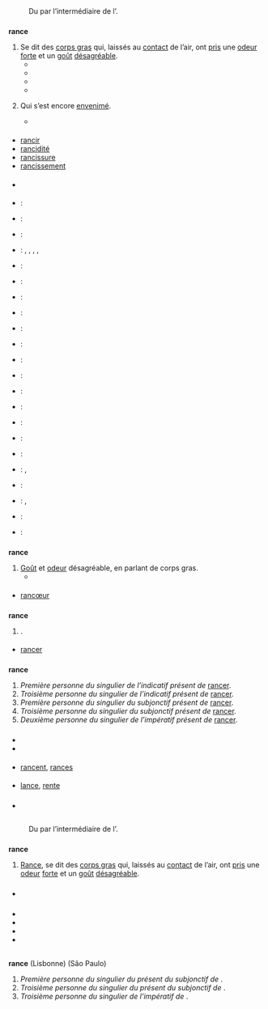 {{voir/rance}}

== {{langue|fr}} ==
=== {{S|étymologie}} ===
: Du {{étyl|la|fr|mot=rancidus}} par l’intermédiaire de l’{{étyl|pro|fr}}.

=== {{S|adjectif|fr}} ===
{{fr-rég|mf=oui|ʁɑ̃s}}
'''rance''' {{pron|ʁɑ̃s|fr}} {{mf}}
# Se dit des [[corps gras]] qui, laissés au [[contact]] de l’air, ont [[prendre|pris]] une [[odeur]] [[fort]]e et un [[goût]] [[désagréable]].
#* {{exemple | lang=fr | Ce lard est '''rance'''.}}
#* {{exemple | lang=fr | Cette huile, ce beurre est '''rance'''.}}
#* {{exemple | lang=fr
 | L’eau qu’on essaye d’y boire est-elle toujours aussi '''rance''' ? aussi[sic] tiède ?
 | source=Louis-Ferdinand Céline (Louis-Ferdinand Destouches), ''Voyage au bout de la nuit'', Denoël et Steele, Paris, 1932 (réédition Gallimard, Folio #28, 2019, page 203}}
#* {{exemple | lang=fr
 | Il faut que mademoiselle Préfère se soit imaginée que j’ai pour le beurre des goûts de Sarmate, car celui qu’elle m’offrit, préparé en fines coquilles, était '''rance''' à l’excès.
 | source={{w|Anatole France}}, ''Le crime de Sylvestre Bonnard'', Calmann-Lévy ; éd. Le Livre de Poche, 1967, page 197}}
# {{figuré|fr}} Qui s’est encore [[envenimé]].
#* {{exemple | lang=fr
 | Bien patient et bien équilibré tel que je l’ai connu, il gardait cependant sur le coeur un vieux reliquat de haine bien '''rance''' à l’égard des familles…
 | source=Louis-Ferdinand Céline (Louis-Ferdinand Destouches), ''Voyage au bout de la nuit'', Denoël et Steele, Paris, 1932 (réédition Gallimard, Folio #28, 2019, page 532}}

==== {{S|dérivés}} ====
* [[rancir]]
* [[rancidité]]
* [[rancissure]]
* [[rancissement]]

==== {{S|vocabulaire}} ====
* {{voir thésaurus|fr|beurre}}

==== {{S|traductions}} ====
{{trad-début}}
* {{T|de}} : {{trad+|de|ranzig}}
* {{T|en}} : {{trad+|en|rancid}}
* {{T|pni}} : {{trad|pni|parat}}
* {{T|ar}} : {{trad-|ar|نمس|tr=namas}}, {{trad-|ar|تمه|tr=tamah}}, {{trad-|ar|قنم|tr=qanam}}, {{trad-|ar|زنخ|tr=zanekh}}, {{trad-|ar|زهم|tr=zohm}}
* {{T|co}} : {{trad-|co|ràncicu}}
* {{T|hr}} : {{trad-|hr|ustajao}}
* {{T|da}} : {{trad-|da|harsk}}
* {{T|es}} : {{trad+|es|rancio}}
* {{T|gallo}} : {{trad|gallo|âre}}
* {{T|grc}} : {{trad|grc|σαπρός|tr=saprós}}
* {{T|hu}} : {{trad+|hu|avas}}
* {{T|io}} : {{trad+|io|ranca}}
* {{T|id}} : {{trad+|id|anyir}}
* {{T|it}} : {{trad+|it|rancido}}
* {{T|nl}} : {{trad+|nl|ranzig}}
* {{T|no}} : {{trad-|no|harsk}}
* {{T|oc}} : {{trad-|oc|rance}}
* {{T|pl}} : {{trad+|pl|jełki}}, {{trad+|pl|zjełczały}}
* {{T|pt}} : {{trad+|pt|rançoso}}
* {{T|sl}} : {{trad+|sl|žarek}}, {{trad-|sl|žaltav}}
* {{T|cs}} : {{trad+|cs|žluklý}}
* {{T|wa}} : {{trad+|wa|rance|mf}}
{{trad-fin}}

=== {{S|nom|fr|num=1}} ===
{{fr-rég|ʁɑ̃s}}
'''rance''' {{pron|ʁɑ̃s|fr}} {{m}}
# [[goût|Goût]] et [[odeur]] désagréable, en parlant de corps gras.
#* {{exemple | lang=fr | Ce lard, cette huile sent le '''rance'''.}}

==== {{S|vocabulaire}} ====
* [[rancœur]]

=== {{S|nom|fr|num=2}} ===
{{fr-rég|ʁɑ̃s}}
'''rance''' {{pron|ʁɑ̃s|fr}} {{m}}
# {{variante de|ranche|fr}}.

==== {{S|dérivés}} ====
* [[rancer]]

=== {{S|verbe|fr|flexion}} ===
{{fr-verbe-flexion|ind.p.1s=oui|ind.p.3s=oui|sub.p.1s=oui|sub.p.3s=oui|imp.p.2s=oui|rancer}}
'''rance''' {{pron|ʁɑ̃s|fr}}
# ''Première personne du singulier de l’indicatif présent de'' [[rancer]].
# ''Troisième personne du singulier de l’indicatif présent de'' [[rancer]].
# ''Première personne du singulier du subjonctif présent de'' [[rancer]].
# ''Troisième personne du singulier du subjonctif présent de'' [[rancer]].
# ''Deuxième personne du singulier de l’impératif présent de'' [[rancer]].

=== {{S|prononciation}} ===
* {{écouter|lang=fr|France (Nancy)||audio=LL-Q150 (fra)-VictorDtmtc-rance.wav}}
* {{écouter|Lyon (France)||lang=fr|audio=LL-Q150 (fra)-WikiLucas00-rance.wav}}

==== {{S|homophones|fr}} ====
* [[rancent]], [[rances]]

==== {{S|paronymes}} ====
* [[lance]], [[rente]]

=== {{S|anagrammes}} ===
{{voir anagrammes|fr}}

=== {{S|voir aussi}} ===
{{Autres projets|w=Rance}}

=== {{S|références}} ===
* {{Import:DAF8}}

== {{langue|oc}} ==
=== {{S|étymologie}} ===
: Du {{étyl|la|oc|mot=rancidus}} par l’intermédiaire de l’{{étyl|pro|oc}}.

=== {{S|adjectif|oc}} ===
{{oc-accord-mixte|ms=rance|pms='ranse|mp=rances|pmp='ranses|fs=rança|pfs='ranso̯|fp=ranças|pfp='ranso̯s}}
'''rance''' {{pron|'ranse|oc}} {{m}} {{oc-norme classique}}
# [[rance#fr|Rance]], se dit des [[corps gras]] qui, laissés au [[contact]] de l’air, ont [[prendre|pris]] une [[odeur]] [[fort]]e et un [[goût]] [[désagréable]].

=== {{S|prononciation}} ===
* {{écouter|Béarn (France)||niveau=bon|lang=oc|audio=LL-Q14185 (oci)-Davidgrosclaude-rance.wav}}

=== {{S|références}} ===
* {{R:Lo Congrès}}
* {{R:Cantalausa}}
* {{R:Laux-dict-oc-fr}}
* {{R:Ubaud}}

== {{langue|pt}} ==
=== {{S|verbe|pt|flexion}} ===
{{pt-verbe-flexion|rançar|sub.p.1s=o|sub.p.3s=o|imp.p.3s=o}}
'''rance''' {{pron|ˈʀɐ̃.sɨ|pt}} (Lisbonne) {{pron|ˈxə̃.si|pt}} (São Paulo)
# ''Première personne du singulier du présent du subjonctif de'' {{lien|rançar|pt}}.
# ''Troisième personne du singulier du présent du subjonctif de'' {{lien|rançar|pt}}.
# ''Troisième personne du singulier de l’impératif de'' {{lien|rançar|pt}}.
